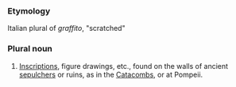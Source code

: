 ===Etymology===
Italian plural of ''graffito'', "scratched"

===Plural noun===
#[[Inscriptions]], figure drawings, etc., found on the walls of ancient [[sepulchers]] or ruins, as in the [[Catacombs]], or at Pompeii.